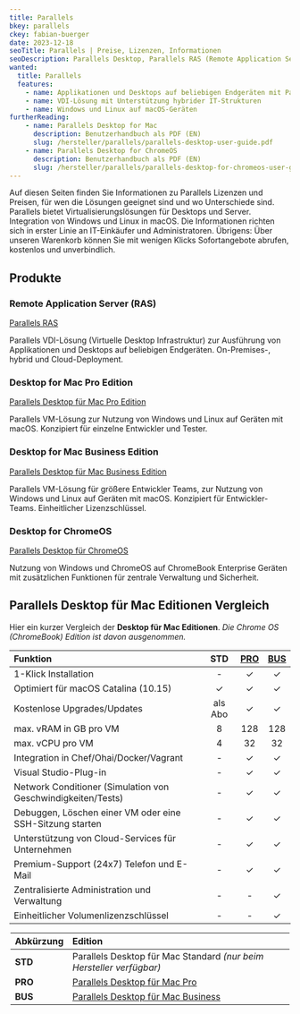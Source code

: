 ```yaml
---
title: Parallels
bkey: parallels
ckey: fabian-buerger
date: 2023-12-18
seoTitle: Parallels | Preise, Lizenzen, Informationen
seoDescription: Parallels Desktop, Parallels RAS (Remote Application Server), Parallels Desktop für ChromeBook Enterprise - Virtualisierung für Desktop und Server
wanted:
  title: Parallels
  features:
    - name: Applikationen und Desktops auf beliebigen Endgeräten mit Parallels RAS
    - name: VDI-Lösung mit Unterstützung hybrider IT-Strukturen
    - name: Windows und Linux auf macOS-Geräten
furtherReading:
    - name: Parallels Desktop for Mac
      description: Benutzerhandbuch als PDF (EN)
      slug: /hersteller/parallels/parallels-desktop-user-guide.pdf
    - name: Parallels Desktop for ChromeOS
      description: Benutzerhandbuch als PDF (EN)
      slug: /hersteller/parallels/parallels-desktop-for-chromeos-user-guide.pdf
---
```



<Intro>


Auf diesen Seiten finden Sie Informationen zu Parallels Lizenzen und Preisen, für wen die Lösungen geeignet sind und wo Unterschiede sind.
Parallels bietet Virtualisierungslösungen für Desktops und Server.
Integration von Windows und Linux in macOS.
Die Informationen richten sich in erster Linie an IT-Einkäufer und Administratoren.
Übrigens: Über unseren Warenkorb können Sie mit wenigen Klicks Sofortangebote abrufen, kostenlos und unverbindlich.


</Intro>

<TOC />



## Produkte

### Remote Application Server (RAS)

<Info type="light">

<ArrowItem>

  [Parallels RAS](/hersteller/parallels/ras/) <br />

  Parallels VDI-Lösung (Virtuelle Desktop Infrastruktur) zur Ausführung von Applikationen und Desktops auf beliebigen Endgeräten. On-Premises-, hybrid und Cloud-Deployment.

</ArrowItem>

</Info>

### Desktop for Mac Pro Edition

<Info type="light">

<ArrowItem>

  [Parallels Desktop für Mac Pro Edition](/hersteller/parallels/desktop-mac-pro-edition/) <br />

  Parallels VM-Lösung zur Nutzung von Windows und Linux auf Geräten mit macOS.
  Konzipiert für einzelne Entwickler und Tester.

</ArrowItem>

</Info>


### Desktop for Mac Business Edition

<Info type="light">

<ArrowItem>

 [Parallels Desktop für Mac Business Edition](/hersteller/parallels/desktop-mac-business-edition/)  <br />

  Parallels VM-Lösung für größere Entwickler Teams, zur Nutzung von Windows und Linux auf Geräten mit macOS.
  Konzipiert für Entwickler-Teams. Einheitlicher Lizenzschlüssel.

</ArrowItem>

</Info>

### Desktop for ChromeOS


<Info type="light">

<ArrowItem>

  [Parallels Desktop für ChromeOS](/hersteller/parallels/desktop-chromebook-enterprise/) <br />

  Nutzung von Windows und ChromeOS auf ChromeBook Enterprise Geräten mit zusätzlichen Funktionen für zentrale Verwaltung und Sicherheit.


</ArrowItem>

</Info>


## Parallels Desktop für Mac Editionen Vergleich

Hier ein kurzer Vergleich der **Desktop für Mac Editionen**. *Die Chrome OS (ChromeBook) Edition ist davon ausgenommen.*


|Funktion|STD|[PRO](/hersteller/parallels/desktop-mac-pro-edition/)|[BUS](/hersteller/parallels/desktop-mac-business-edition/)|
|:---|:---:|:---:|:---:|
|1-Klick Installation|-|✓|✓|
|Optimiert für macOS Catalina (10.15)|✓|✓|✓|
|Kostenlose Upgrades/Updates|als Abo|✓|✓|
|max. vRAM in GB pro VM|8 |128 |128 |
|max. vCPU pro VM|4 |32 |32 |
|Integration in Chef/Ohai/Docker/Vagrant|-|✓|✓|
|Visual Studio-Plug-in|-|✓|✓|
|Network Conditioner (Simulation von Geschwindigkeiten/Tests)|-|✓|✓|
|Debuggen, Löschen einer VM oder eine SSH-Sitzung starten|-|✓|✓|
|Unterstützung von Cloud-Services für Unternehmen|-|✓|✓|
|Premium-Support (24x7) Telefon und E-Mail|-|✓|✓|
|Zentralisierte Administration und Verwaltung|-|-|✓|
|Einheitlicher Volumenlizenzschlüssel|-|-|✓|

<Legend>

|Abkürzung | Edition |
|:----|:----|
| **STD** | Parallels Desktop für Mac Standard *(nur beim Hersteller verfügbar)* |
| **PRO** | [Parallels Desktop für Mac Pro](/hersteller/parallels/desktop-mac-pro-edition/) |
| **BUS** | [Parallels Desktop für Mac Business](/hersteller/parallels/desktop-mac-business-edition/) |

</Legend>


<GetInTouch theme="light" />
